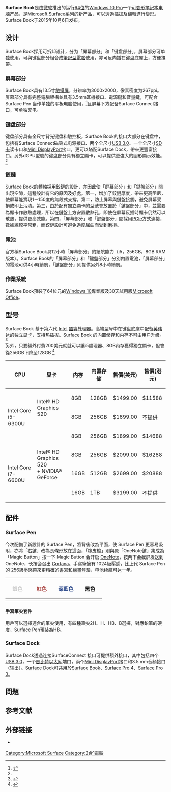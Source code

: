 {{NoteTA
|G1=IT
|G2=Windows
}}
{{Infobox information appliance
| name         = Surface Book
| title        =
| aka          =
| logo         =
| image        = File:Surface Book.jpg
| alt          = 
| caption      = 
| developer    = [[微软|微软]]
| manufacturer = 
| family       = [[Microsoft_Surface|Microsoft Surface]]
| type         = [[笔记本电脑|笔记本电脑]]
| generation   = 1
| releasedate  = 2015年10月6日
| lifespan     =
| price        = 
| discontinued =
| unitssold    =
| unitsshipped =
| media        =
| os           = [[Windows_10|Windows 10 Pro]] [[64位|64位]]
| power        = 屏幕部分：<br/> 7.5V，18Wh（2387mAh）<br/> 鍵盤部分：<br/> 7.5V，51Wh（6800mAh）<ref>{{cite web| title = Microsoft Surface Book Teardown| url = https://www.ifixit.com/Teardown/Microsoft+Surface+Book+Teardown/51972| accessdate = 2016-03-27| archive-date = 2017-09-26| archive-url = https://web.archive.org/web/20170926084107/https://www.ifixit.com/Teardown/Microsoft+Surface+Book+Teardown/51972| dead-url = no}}</ref>
| soc          =
| cpu          = 第6代[[Intel|Intel]]处理器：<br/>'''i5-6300U'''<br/>2.4 up to 3.0 GHz, 3 MB cache<ref name="Intel">{{cite web |title = ARK-Compare Intel Products |url = http://ark.intel.com/compare/88190,88192 |accessdate = 2016-03-27 |archive-date = 2016-03-29 |archive-url = https://web.archive.org/web/20160329140443/http://ark.intel.com/compare/88190,88192 |dead-url = no }}</ref><br/>'''i7-6600U'''<br/>2.6 up to 3.4 GHz, 4 MB cache<ref name="ARK Intel i7 Processor Specifications">{{cite web|url=http://ark.intel.com/compare/88190,88192|title=ARK-Compare Intel Products|publisher=Intel|accessdate=2016-03-27|archive-date=2016-03-29|archive-url=https://web.archive.org/web/20160329140443/http://ark.intel.com/compare/88190,88192|dead-url=no}}</ref>
| memory       = 8、16 [[Gigabyte|GB]]
| storage      = 128、256、512、1024 [[Gigabyte|GB]]
| display      = {{convert|13.5|in|cm}} 3000x2000 [[分辨率|分辨率]] 267 ppi)
| graphics     = [[Intel|Intel]] HD Graphics 520 、 [[Nvidia|Nvidia]] GeForce GTX
| sound        = 
| input        =
| controllers  =
| camera       = 5百萬前置鏡頭、8百萬後置鏡頭（支援 1080p 攝影）
| touchpad     = 
| connectivity = '''无线网络：'''<br />[[IEEE_802.11|802.11]] [[IEEE_802.11a-1999|a]]/[[IEEE_802.11b-1999|b]]/[[IEEE_802.11g-2003|g]]/[[IEEE_802.11n-2009|n]] [[Wi-Fi|Wi-Fi]]<br />[[蓝牙#规格和功能|蓝牙 4.0]] 低功耗<br />'''接口：'''<br />全尺寸[[USB_3.0|USB 3.0]]<br />全尺寸[[SD卡|SD卡]]读卡口<br />[[Mini_DisplayPort|Mini DisplayPort]]<br />[[TRS端子|3.5毫米耳机接口]]<br />Type Cover接口<br />Surface Connect™（充电接口）
| platform     =
| service      = <!-- online service/s offered --> [[Windows_Store|Windows Store]], [[OneDrive|OneDrive]], [[Xbox_Music|Xbox Music]], [[List_of_Xbox_games_on_Windows|Xbox Games]], [[Xbox_Video|Xbox Video]]
| dimensions   =键盘模式：约31.2厘米 × 23.2厘米 × 2.3厘米
平板模式：约31.2厘米 × 22.0厘米 × 0.8厘米 
| weight       = 
| topgame      =
| compatibility=
| predecessor  = 
| successor    = [[Surface_Book_2|Surface Book 2]]
| related      = [[Microsoft_Surface|Microsoft Surface]]
| website      = {{url|http://www.microsoft.com/surface}}
}}
{{Surface}}
{{Windows 10}}
'''Surface Book'''是由[[微软|微软]]推出的运行[[64位|64位]]的[[Windows_10_Pro|Windows 10 Pro]]一个[[可变形笔记本电脑|可变形笔记本电脑]]产品，是[[Microsoft_Surface|Microsoft Surface]]系列的新产品，可以透過插拔及翻轉進行變形。 Surface Book于2015年10月6日发布。

== 设计 ==
Surface Book採用可拆卸设计，分为「屏幕部分」和「键盘部分」，屏幕部分可单独使用，可與键盘部分組合成[[筆記型電腦|筆記型電腦]]使用，亦可反向插在键盘底座上，方便攜帶。
=== 屏幕部分 ===
Surface Book具有13.5寸[[触摸屏|触摸屏]]，分辨率为3000x2000，像素密度为267ppi。屏幕部分具有完整電腦架構並具有3.5mm耳機接口、電源鍵和音量鍵，可配合 Surface Pen 当作单独的平板电脑使用，<ref name = detail>{{cite web| url=http://www.microsoft.com/surface/en-us/devices/surface-book#techspec-block| title=Surface Book - the ultimate laptop| author=微软| date=2015-10-06| accessdate=2015-10-07| archive-date=2015-10-07| archive-url=https://web.archive.org/web/20151007014154/http://www.microsoft.com/surface/en-us/devices/surface-book#techspec-block| dead-url=no}}</ref>且屏幕下方配备Surface Connect接口，可单独充电。

=== 键盘部分 ===
键盘部分具有全尺寸背光键盘和触控板，Surface Book的接口大部分在键盘中，包括有Surface Connect磁吸式电源接口、两个全尺寸[[USB_3.0|USB 3.0]]、一个全尺寸[[SD卡|SD卡]]读卡口和[[Mini_DisplayPort|Mini DisplayPort]]接口，更可以塔配Surface Dock，帶來更豐富接口。另外dGPU型號的键盘部分具有獨立顯卡，可以提供更強大的圖形顯示效能。<ref name = detail></ref>

=== 鉸鏈 ===
Surface Book的轉軸採用鉸鏈的設計，亦因此使「屏幕部分」和「鍵盤部分」間出現空隙，這種設計有它的原因及好處。第一，增加了鉸鏈厚度，帶來更高阻尼，使屏幕能實現1－150度的無段式支撐。第二，防止屏幕與鍵盤接觸，避免屏幕受損或印上污漬。第三，由於配有獨立顯卡的型號會放置於「鍵盤部分」中，並需要為顯卡作散熱處理，所以在鍵盤上方安置散熱孔，即使在屏幕反插時顯卡仍然可以散熱，提供更高效能。第四，「屏幕部分」和「鍵盤部分」間採用[[PCIe|PCIe]]方式連接，數據線較平常粗，而鉸鏈設計可避免過度屈曲而受到磨損。

=== 電池 ===
官方稱Surface Book具12小時「屏幕部分」的續航能力（i5，256GB，8GB RAM版本）。Surface Book的「屏幕部分」和「鍵盤部分」分別内置電池，「屏幕部分」的電池可供4小時續航，「鍵盤部分」則提供另外8小時續航。

=== 作業系統 ===
Surface Book預裝了64位元的[[Windows_10|Windows 10]]專業版及30天試用版[[Microsoft_Office|Microsoft Office]]。

== 型号 ==
Surface Book 基于第六代 [[Intel|Intel]] [[酷睿|酷睿]]处理器。高端型号中在键盘底座中配备[[英伟达|英伟达]]的独立[[显卡|显卡]]，支持热插拔。Surface Book 的内置储存和内存不可由用户升级。<ref>{{cite web| url=http://www.microsoftstore.com/store/msusa/en_US/pdp/Surface-Book/productID.325716000| title=Buy Surface Book - Microsoft Store| author=微软| date=2015-10-06| accessdate=2015-10-07| archive-date=2015-12-03| archive-url=https://web.archive.org/web/20151203192508/http://www.microsoftstore.com/store/msusa/en_US/pdp/Surface-Book/productID.325716000| dead-url=no}}</ref><br />
另外，只要額外付費200美元就就可以讓i5處理器、8GB內存獲得獨立顯卡，但會從256GB下降至128GB  <ref>{{cite web| url=http://www.engadget.com/2015/10/22/microsoft-surface-book-dgpu-1700/| title=Microsoft adds a cheaper Surface Book option with NVIDIA graphics| author=Engadget| date=2015-10-22| accessdate=2015-10-24| archive-date=2015-10-23| archive-url=https://web.archive.org/web/20151023213141/http://www.engadget.com/2015/10/22/microsoft-surface-book-dgpu-1700/| dead-url=no}}</ref>
{| class="wikitable" align="center" text-align="center" style="text-align:center;"
|-
!  CPU !! 显卡 !! 内存 !! 内置存储 !! 售價(美元) !! 售價(港元)
|-
|rowspan=3 | Intel Core i5-6300U || rowspan=2 |Intel® HD Graphics 520 || 8GB || 128GB || $1499.00 || $11588
|-
| 8GB || 256GB || $1699.00 || 不提供
|-
|rowspan=4 | Intel® HD Graphics 520 <br/> + NVIDIA® GeForce || 8GB || 256GB || $1899.00 || $14688
|-
|rowspan=4 | Intel Core i7-6600U || 8GB || 256GB || $2099.00 || $16288
|-
| 16GB || 512GB || $2699.00 || $20888
|-
| 16GB || 1TB || $3199.00 || 不提供
|}

==配件==
=== Surface Pen ===
今次配備了新設計的 Surface Pen，將背後改為平面，使 Surface Pen 更容易吸附，亦將「右鍵」改為長條形放在這面，「橡皮檫」則與原「OneNote鍵」集成為「Magic Button」按一下 Magic Button 会开启 [[Microsoft_OneNote|OneNote]]，按两下会截屏发送到 OneNote，长按会召出 [[Microsoft_Cortana|Cortana]]。手寫筆擁有 1024級壓感，比上代 Surface Pen 的 256級壓感帶來更精確的書寫和繪畫體驗，电池续航可达一年。

{| class="wikitable" style="height: 40px"
! scope="col" width="60" |<font color=CDCDCD>銀色
! scope="col" width="60" |<font color=A8403D>紅色
! scope="col" width="60" |<font color=2A4789>深藍色
! scope="col" width="60" |<font color=000000>黑色
|- style="height: 30px"
|bgcolor="CDCDCD"| ||bgcolor="A8403D"| ||bgcolor="2A4789"| ||bgcolor="000000"| 
|}

==== 手寫筆尖套件 ====
用戶可以選擇適合的筆尖使用，有四種筆尖2H、H、HB、B選擇，對應鉛筆的硬度，Surface Pen預裝為HB。

=== Surface Dock ===
Surface Dock透過连接SurfaceConnect 接口可提供額外接口，其中包括四个[[USB_3.0|USB 3.0]]，一个[[吉比特以太网|吉比特以太网]]端口，兩个[[Mini_DisplayPort|Mini DisplayPort]]接口和3.5 mm音频接口（输出）。Surface Dock可共用於Surface Book、[[Surface_Pro_4|Surface Pro 4]]、[[Surface_Pro_3|Surface Pro 3]]。

==問題==

==参考文献==
{{reflist|30em}}

==外部链接==
* {{官方網站|http://www.microsoft.com/surface/en-us/devices/surface-book#techspec-block}}


{{Windows tablets}}
{{Microsoft}}

[[Category:Microsoft_Surface|Category:Microsoft Surface]]
[[Category:2合1電腦|Category:2合1電腦]]